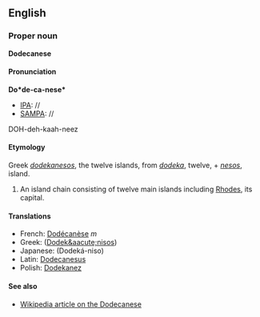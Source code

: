 ==English==
===Proper noun===
'''Dodecanese'''

====Pronunciation====
'''Do*de-ca-nese*'''
*[[IPA]]: //
*[[SAMPA]]: //
DOH-deh-kaah-neez

====Etymology====
Greek ''[[dodekanesos]]'', the twelve islands, from ''[[dodeka]]'', twelve, + ''[[nesos]]'', island.

#An island chain consisting of twelve main islands including [[Rhodes]], its capital.

====Translations====
*French: [[Dodécanèse]] ''m''
*Greek: [[ ]] ([[Dodek&aacute;nisos]])
*Japanese: [[ ]] (Dodek&aacute;-niso)
*Latin: [[Dodecanesus]]
*Polish: [[Dodekanez]]

====See also====
*[[en:Dodecanese|Wikipedia article on the Dodecanese]]